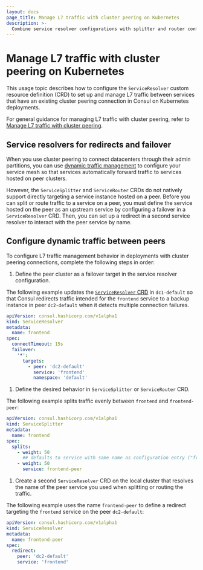 ```yaml
---
layout: docs
page_title: Manage L7 traffic with cluster peering on Kubernetes
description: >-
  Combine service resolver configurations with splitter and router configurations to manage L7 traffic in Consul on Kubernetes deployments with cluster peering connections. Learn how to define dynamic traffic rules to target peers for redirects in k8s. 
---
```


# Manage L7 traffic with cluster peering on Kubernetes

This usage topic describes how to configure the `ServiceResolver` custom resource definition (CRD) to set up and manage L7 traffic between services that have an existing cluster peering connection in Consul on Kubernetes deployments.

For general guidance for managing L7 traffic with cluster peering, refer to [Manage L7 traffic with cluster peering](/consul/docs/connect/cluster-peering/usage/peering-traffic-management).

## Service resolvers for redirects and failover

When you use cluster peering to connect datacenters through their admin partitions, you can use [dynamic traffic management](/consul/docs/connect/manage-traffic) to configure your service mesh so that services automatically forward traffic to services hosted on peer clusters.

However, the `ServiceSplitter` and `ServiceRouter` CRDs do not natively support directly targeting a service instance hosted on a peer. Before you can split or route traffic to a service on a peer, you must define the service hosted on the peer as an upstream service by configuring a failover in a `ServiceResolver` CRD. Then, you can set up a redirect in a second service resolver to interact with the peer service by name.

## Configure dynamic traffic between peers

To configure L7 traffic management behavior in deployments with cluster peering connections, complete the following steps in order:

1. Define the peer cluster as a failover target in the service resolver configuration.

  The following example updates the [`ServiceResolver` CRD](/consul/docs/connect/config-entries/service-resolver) in `dc1-default` so that Consul redirects traffic intended for the `frontend` service to a backup instance in peer `dc2-default` when it detects multiple connection failures.

  ```yaml
  apiVersion: consul.hashicorp.com/v1alpha1
  kind: ServiceResolver
  metadata:
    name: frontend
  spec:
    connectTimeout: 15s
    failover:
      '*':
        targets:
          - peer: 'dc2-default'
            service: 'frontend'
            namespace: 'default'
  ```

1. Define the desired behavior in `ServiceSplitter` or `ServiceRouter` CRD.

  The following example splits traffic evenly between `frontend` and `frontend-peer`:

  ```yaml
  apiVersion: consul.hashicorp.com/v1alpha1
  kind: ServiceSplitter
  metadata:
    name: frontend
  spec:
    splits:
      - weight: 50
        ## defaults to service with same name as configuration entry ("frontend")
      - weight: 50
        service: frontend-peer
  ```

1. Create a second `ServiceResolver` CRD on the local cluster that resolves the name of the peer service you used when splitting or routing the traffic.

  The following example uses the name `frontend-peer` to define a redirect targeting the `frontend` service on the peer `dc2-default`:

  ```yaml
  apiVersion: consul.hashicorp.com/v1alpha1
  kind: ServiceResolver
  metadata:
    name: frontend-peer
  spec:
    redirect:
      peer: 'dc2-default'
      service: 'frontend'
  ```